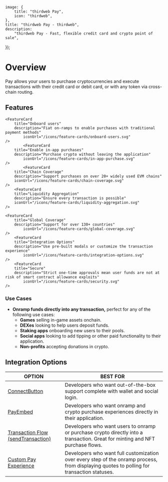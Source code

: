
	image: {
		title: "thirdweb Pay",
		icon: "thirdweb",
	},
	title: "thirdweb Pay - thirdweb",
	description:
		"thirdweb Pay - Fast, flexible credit card and crypto point of sale",
});

# Overview

Pay allows your users to purchase cryptocurrencies and execute transactions with their credit card or debit card, or with any token via cross-chain routing.

<DocImage src={PayOverviewImage} />

## Features

<div
	className="my-4 grid gap-2 md:grid-cols-2 lg:grid-cols-2 "
>
	<FeatureCard
		title="Earn money"
		description="Receive 70% of fees on each crypto-to-crypto transaction"
		iconUrl="/icons/feature-cards/earn-money.svg"
	/>

    <FeatureCard
    	title="Onboard users"
    	description="Fiat on-ramps to enable purchases with traditional payment methods"
    		iconUrl="/icons/feature-cards/onboard-users.svg"
    />
    	    <FeatureCard
    	title="Enable in-app purchases"
    	description="Purchase crypto without leaving the application"
    		iconUrl="/icons/feature-cards/in-app-purchase.svg"
    />
    		<FeatureCard
    	title="Chain Coverage"
    	description="Support purchases on over 20+ widely used EVM chains"
    	iconUrl="/icons/feature-cards/chain-coverage.svg"
    />
    	<FeatureCard
    	title="Liquidity Aggregation"
    	description="Ensure every transaction is possible"
    	iconUrl="/icons/feature-cards/liquidity-aggregation.svg"
    />

    <FeatureCard
    	title="Global Coverage"
    	description="Support for over 130+ countries"
    		iconUrl="/icons/feature-cards/global-coverage.svg"
    />
        <FeatureCard
    	title="Integration Options"
    	description="Use pre-built modals or customize the transaction experience"
    		iconUrl="/icons/feature-cards/integration-options.svg"
    />
        <FeatureCard
    	title="Secure"
    	description="Strict one-time approvals mean user funds are not at risk of smart contract allowance exploits"
    		iconUrl="/icons/feature-cards/security.svg"
    />

</div>

### Use Cases

- **Onramp funds directly into any transaction,** perfect for any of the following use cases:
  - **Games** selling in-game assets onchain.
  - **DEXes** looking to help users deposit funds.
  - **Staking apps** onboarding new users to their pools.
  - **Social apps** looking to add tipping or other paid functionality to their application.
  - **Non-profits** accepting donations in crypto.

## Integration Options

| OPTION                                                                                              | BEST FOR                                                                                                                                  |
| --------------------------------------------------------------------------------------------------- | ----------------------------------------------------------------------------------------------------------------------------------------- |
| [ConnectButton](/connect/pay/get-started#option-1-connectbutton)                                    | Developers who want out-of-the-box support complete with wallet and social login.                                                         |
| [PayEmbed](/connect/pay/get-started#option-2-embed-pay)                                             | Developers who want onramp and crypto purchase experiences directly in their application.                                                 |
| [Transaction Flow (sendTransaction)](/connect/pay/get-started#option-3-send-a-transaction-with-pay) | Developers who want users to onramp or purchase crypto directly into a transaction. Great for minting and NFT purchase flows.             |
| [Custom Pay Experience](/connect/pay/build-a-custom-experience)                                     | Developers who want full customization over every step of the onramp process, from displaying quotes to polling for transaction statuses. |
